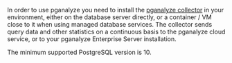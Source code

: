 In order to use pganalyze you need to install the [pganalyze collector](https://github.com/pganalyze/collector)
in your environment, either on the database server directly, or a container / VM
close to it when using managed database services. The collector sends query data
and other statistics on a continuous basis to the pganalyze cloud service, or
to your pganalyze Enterprise Server installation.

The minimum supported PostgreSQL version is 10.
